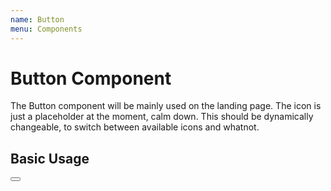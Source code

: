 ```yaml
---
name: Button
menu: Components
---
```



# Button Component

The Button component will be mainly used on the landing page. The icon is just a placeholder at the moment, calm down. This should be dynamically changeable, to switch between available icons and whatnot.

<Props of={Button} />

## Basic Usage

<Playground>
  <Button fill="#EC3D2A" firstRosponse="tel:01234567890" />
</Playground>
